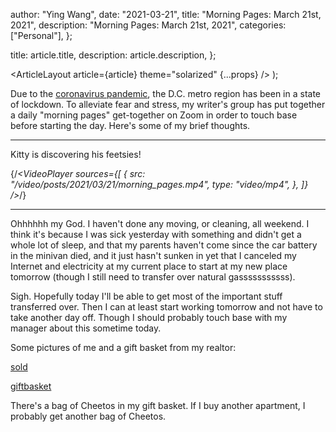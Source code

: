 
  author: "Ying Wang",
  date: "2021-03-21",
  title: "Morning Pages: March 21st, 2021",
  description: "Morning Pages: March 21st, 2021",
  categories: ["Personal"],
};

  title: article.title,
  description: article.description,
};

  <ArticleLayout article={article} theme="solarized" {...props} />
);

Due to the [coronavirus
pandemic](https://en.wikipedia.org/wiki/2019-20_coronavirus_pandemic), the D.C.
metro region has been in a state of lockdown. To alleviate fear and stress, my
writer's group has put together a daily "morning pages" get-together on Zoom in
order to touch base before starting the day. Here's some of my brief thoughts.

---

Kitty is discovering his feetsies!

{/_<VideoPlayer
sources={[
{
src: "/video/posts/2021/03/21/morning_pages.mp4",
type: "video/mp4",
},
]}
/>_/}

---

Ohhhhhh my God. I haven't done any moving, or cleaning, all weekend. I think
it's because I was sick yesterday with something and didn't get a whole lot of
sleep, and that my parents haven't come since the car battery in the minivan
died, and it just hasn't sunken in yet that I canceled my Internet and
electricity at my current place to start at my new place tomorrow (though I
still need to transfer over natural gasssssssssss).

Sigh. Hopefully today I'll be able to get most of the important stuff
transferred over. Then I can at least start working tomorrow and not have to
take another day off. Though I should probably touch base with my manager about
this sometime today.

Some pictures of me and a gift basket from my realtor:

[sold](/img/posts/2021/03/21/sold.jpg)

[giftbasket](/img/posts/2021/03/21/giftbasket.jpg)

There's a bag of Cheetos in my gift basket. If I buy another apartment, I
probably get another bag of Cheetos.
